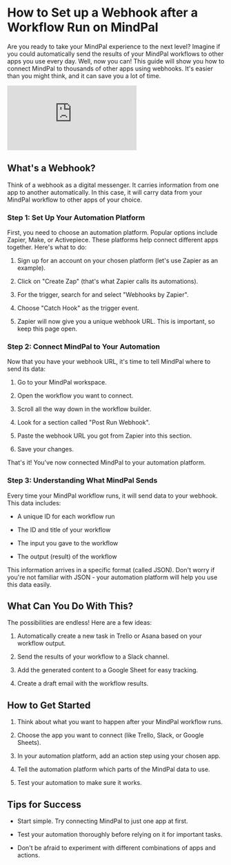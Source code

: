 # How to Set up a Webhook after a Workflow Run on MindPal

Are you ready to take your MindPal experience to the next level? Imagine if you could automatically send the results of your MindPal workflows to other apps you use every day. Well, now you can! This guide will show you how to connect MindPal to thousands of other apps using webhooks. It's easier than you might think, and it can save you a lot of time.

<iframe
  style={{ width: "100%", aspectRatio: "16/9", marginTop: "32px" }}
  src="https://www.youtube.com/embed/KzW_TxTEzjc"
  title="YouTube video player"
  frameBorder="0"
  allow="accelerometer; autoplay; clipboard-write; encrypted-media; gyroscope; picture-in-picture; web-share"
  allowFullScreen
></iframe>

## What's a Webhook?

Think of a webhook as a digital messenger. It carries information from one app to another automatically. In this case, it will carry data from your MindPal workflow to other apps of your choice.

### Step 1: Set Up Your Automation Platform

First, you need to choose an automation platform. Popular options include Zapier, Make, or Activepiece. These platforms help connect different apps together. Here's what to do:

1.  Sign up for an account on your chosen platform (let's use Zapier as an example).
    
2.  Click on "Create Zap" (that's what Zapier calls its automations).
    
3.  For the trigger, search for and select "Webhooks by Zapier".
    
4.  Choose "Catch Hook" as the trigger event.
    
5.  Zapier will now give you a unique webhook URL. This is important, so keep this page open.
    

### Step 2: Connect MindPal to Your Automation

Now that you have your webhook URL, it's time to tell MindPal where to send its data:

1.  Go to your MindPal workspace.
    
2.  Open the workflow you want to connect.
    
3.  Scroll all the way down in the workflow builder.
    
4.  Look for a section called "Post Run Webhook".
    
5.  Paste the webhook URL you got from Zapier into this section.
    
6.  Save your changes.
    

That's it! You've now connected MindPal to your automation platform.

### Step 3: Understanding What MindPal Sends

Every time your MindPal workflow runs, it will send data to your webhook. This data includes:

*   A unique ID for each workflow run
    
*   The ID and title of your workflow
    
*   The input you gave to the workflow
    
*   The output (result) of the workflow
    

This information arrives in a specific format (called JSON). Don't worry if you're not familiar with JSON - your automation platform will help you use this data easily.

## What Can You Do With This?

The possibilities are endless! Here are a few ideas:

1.  Automatically create a new task in Trello or Asana based on your workflow output.
    
2.  Send the results of your workflow to a Slack channel.
    
3.  Add the generated content to a Google Sheet for easy tracking.
    
4.  Create a draft email with the workflow results.
    

## How to Get Started

1.  Think about what you want to happen after your MindPal workflow runs.
    
2.  Choose the app you want to connect (like Trello, Slack, or Google Sheets).
    
3.  In your automation platform, add an action step using your chosen app.
    
4.  Tell the automation platform which parts of the MindPal data to use.
    
5.  Test your automation to make sure it works.
    

## Tips for Success

*   Start simple. Try connecting MindPal to just one app at first.
    
*   Test your automation thoroughly before relying on it for important tasks.
    
*   Don't be afraid to experiment with different combinations of apps and actions.